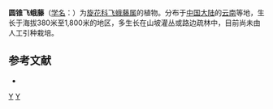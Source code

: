 {{Speciesbox 
| genus = Porana
| species = paniculata
| authority = Roxb.
}}
'''圆锥飞蛾藤'''（[[学名|学名]]：{{lang|la|''Porana paniculata''}}）为[[旋花科|旋花科]][[飞蛾藤属|飞蛾藤属]]的植物。分布于[[中国大陆|中国大陆]]的[[云南|云南]]等地，生长于海拔380米至1,800米的地区，多生长在山坡灌丛或路边疏林中，目前尚未由人工引种栽培。

== 参考文献 ==
<div class="references-small">
* {{cite web| url =http://www.bioinfo.cn/db05/KmzwSpecies.php?action=view&id=5812| title =圆锥飞蛾藤| work =《中国高等植物数据库全库》| publisher =中国科学院微生物研究所| author =昆明植物研究所| accessdate =2009-02-24| deadurl =yes| archiveurl =https://web.archive.org/web/20160305051154/http://www.bioinfo.cn/db05/KmzwSpecies.php?action=view&id=5812| archivedate =2016-03-05}}
</div>
{{Taxonbar|from=Q10926685}}

[[Category:飞蛾藤属|Y]]
[[Category:云南植物|Y]]


{{植物小作品}}